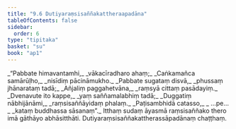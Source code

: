 ```yaml
---
title: "9.6 Dutiyaraṃsisaññakattheraapadāna"
tableOfContents: false
sidebar:
  order: 6
type: "tipitaka"
basket: "su"
book: "ap1"
---
```



<DynamicBreadcrumb />

<Division number="35" book="ap1" bookNo="20" page="143">

<Paragraph number="1730" type="verses" book="ap1">
_“Pabbate himavantamhi,_  
_vākacīradharo ahaṃ;_  
_Caṅkamañca samārūḷho,_  
_nisīdiṃ pācināmukho._  

</Paragraph>

</Division>
<Division number="36" book="ap1" bookNo="20" page="143">

<Paragraph number="1731" type="verses" book="ap1">
_Pabbate sugataṃ disvā,_  
_phussaṃ jhānarataṃ tadā;_  
_Añjaliṃ paggahetvāna,_  
_raṃsyā cittaṃ pasādayiṃ._  

</Paragraph>

</Division>
<Division number="37" book="ap1" bookNo="20" page="143">

<Paragraph number="1732" type="verses" book="ap1">
_Dvenavute ito kappe,_  
_yaṃ saññamalabhiṃ tadā;_  
_Duggatiṃ nābhijānāmi,_  
_raṃsisaññāyidaṃ phalaṃ._  

</Paragraph>

</Division>
<Division number="38" book="ap1" bookNo="20" page="143">

<Paragraph number="1733" type="verses" book="ap1">
_Paṭisambhidā catasso,_  
_ …pe… _  
_kataṃ buddhassa sāsanaṃ”._  

</Paragraph>

<Paragraph number="1734" book="ap1">
Itthaṃ sudaṃ āyasmā raṃsisaññako thero imā gāthāyo abhāsitthāti.

</Paragraph>
</Division>

<Paragraph number="1735" type="center" book="ap1">
Dutiyaraṃsisaññakattherassāpadānaṃ chaṭṭhaṃ.
</Paragraph>